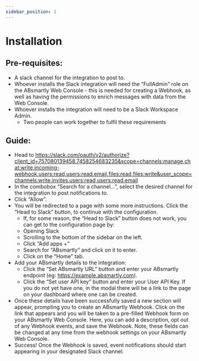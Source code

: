 ```yaml
---
sidebar_position: 1
---
```


# Installation

## Pre-requisites:

* A slack channel for the integration to post to.
* Whoever installs the Slack integration will need the “FullAdmin” role on the ABsmartly Web Console - this is needed for creating a Webhook, as well as having the permissions to enrich messages with data from the Web Console.
* Whoever installs the integration will need to be a Slack Workspace Admin. 
    * Two people can work together to fulfil these requirements

## Guide:
* Head to https://slack.com/oauth/v2/authorize?client_id=757080139458.7458254683235&scope=channels:manage,chat:write,incoming-webhook,users:read,users:read.email,files:read,files:write&user_scope=channels:write.invites,users:read,users:read.email
* In the combobox “Search for a channel…”, select the desired channel for the integration to post notifications to.
* Click “Allow”.
* You will be redirected to a page with some more instructions. Click the “Head to Slack” button, to continue with the configuration.
    * If, for some reason, the “Head to Slack” button does not work, you can get to the configuration page by:
    * Opening Slack
    * Scrolling to the bottom of the sidebar on the left.
    * Click “Add apps +”
    * Search for “ABsmartly” and click on it to enter.
    * Click on the “Home” tab.
* Add your ABsmartly details to the integration:
    *   Click the “Set ABsmartly URL” button and enter your ABsmartly endpoint (eg: https://example.absmartly.com).
    * Click the “Set user API key” button and enter your User API Key. If you do not yet have one, in the modal there will be a link to the page on your dashboard where one can be created.
* Once these details have been successfully saved a new section will appear, prompting you to create an ABsmartly Webhook. Click on the link that appears and you will be taken to a pre-filled Webhook form on your ABsmartly Web Console. Here, you can add a description, opt out of any Webhook events, and save the Webhook. Note, these fields can be changed at any time from the webhook settings on your ABsmartly Web Console.
* Success! Once the Webhook is saved, event notifications should start appearing in your designated Slack channel.
